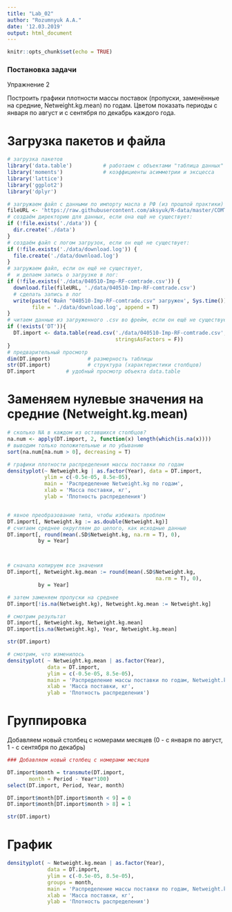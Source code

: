 ---
title: "Lab_02"
author: "Rozumnyuk A.A."
date: '12.03.2019'
output: html_document
---

```{r setup, include=FALSE}
knitr::opts_chunk$set(echo = TRUE)
```

### Постановка задачи

Упражнение 2

Построить графики плотности массы поставок (пропуски, заменённые на средние, Netweight.kg.mean) по годам. Цветом показать периоды с января по август и с сентября по декабрь каждого года. 

# Загрузка пакетов и файла

```{r}
# загрузка пакетов
library('data.table')          # работаем с объектами "таблица данных"
library('moments')             # коэффициенты асимметрии и эксцесса 
library('lattice')
library('ggplot2')
library('dplyr')

# загружаем файл с данными по импорту масла в РФ (из прошлой практики)
fileURL <- 'https://raw.githubusercontent.com/aksyuk/R-data/master/COMTRADE/040510-Imp-RF-comtrade.csv'
# создаём директорию для данных, если она ещё не существует:
if (!file.exists('./data')) {
  dir.create('./data')
}
# создаём файл с логом загрузок, если он ещё не существует:
if (!file.exists('./data/download.log')) {
  file.create('./data/download.log')
}
# загружаем файл, если он ещё не существует,
#  и делаем запись о загрузке в лог:
if (!file.exists('./data/040510-Imp-RF-comtrade.csv')) {
  download.file(fileURL, './data/040510-Imp-RF-comtrade.csv')
  # сделать запись в лог
  write(paste('Файл "040510-Imp-RF-comtrade.csv" загружен', Sys.time()), 
        file = './data/download.log', append = T)
}
# читаем данные из загруженного .csv во фрейм, если он ещё не существует
if (!exists('DT')){
  DT.import <- data.table(read.csv('./data/040510-Imp-RF-comtrade.csv', 
                                   stringsAsFactors = F))
}
# предварительный просмотр
dim(DT.import)            # размерность таблицы
str(DT.import)            # структура (характеристики столбцов)
DT.import          # удобный просмотр объекта data.table
```

# Заменяем нулевые значения на средние (Netweight.kg.mean)

```{r}
# сколько NA в каждом из оставшихся столбцов?
na.num <- apply(DT.import, 2, function(x) length(which(is.na(x)))) 
# выводим только положительные и по убыванию
sort(na.num[na.num > 0], decreasing = T)

# графики плотности распределения массы поставки по годам
densityplot(~ Netweight.kg | as.factor(Year), data = DT.import,
            ylim = c(-0.5e-05, 8.5e-05),
            main = 'Распределение Netweight.kg по годам',
            xlab = 'Масса поставки, кг',
            ylab = 'Плотность распределения')


# явное преобразование типа, чтобы избежать проблем 
DT.import[, Netweight.kg := as.double(Netweight.kg)]
# считаем среднее округляем до целого, как исходные данные
DT.import[, round(mean(.SD$Netweight.kg, na.rm = T), 0),
          by = Year]



# сначала копируем все значения
DT.import[, Netweight.kg.mean := round(mean(.SD$Netweight.kg,
                                                na.rm = T), 0),
          by = Year]

# затем заменяем пропуски на среднее
DT.import[!is.na(Netweight.kg), Netweight.kg.mean := Netweight.kg]

# смотрим результат
DT.import[, Netweight.kg, Netweight.kg.mean]
DT.import[is.na(Netweight.kg), Year, Netweight.kg.mean]

str(DT.import)

# смотрим, что изменилось
densityplot( ~ Netweight.kg.mean | as.factor(Year),
             data = DT.import,
             ylim = c(-0.5e-05, 8.5e-05),
             main = 'Распределение массы поставки по годам, Netweight.kg.mean',
             xlab = 'Масса поставки, кг',
             ylab = 'Плотность распределения')
```

# Группировка

Добавляем новый столбец с номерами месяцев (0 - с января по август, 1 - с сентября по декабрь)

```{r}
### Добавляем новый столбец с номерами месяцев

DT.import$month = transmute(DT.import,
       month = Period - Year*100)
select(DT.import, Period, Year, month)

DT.import$month[DT.import$month < 9] = 0
DT.import$month[DT.import$month > 8] = 1

str(DT.import)
```

# График

```{r}
densityplot( ~ Netweight.kg.mean | as.factor(Year),
             data = DT.import,
             ylim = c(-0.5e-05, 8.5e-05),
             groups = month,
             main = 'Распределение массы поставки по годам, Netweight.kg.mean',
             xlab = 'Масса поставки, кг',
             ylab = 'Плотность распределения')
```

